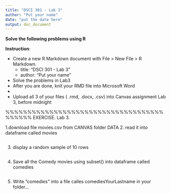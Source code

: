 ---
title: "DSCI 301 - Lab 3"
author: "Put your name"
date: "put the date here"
output: doc_document
---

**Solve the following problems using R**

**Instruction**: 

* Create a new R Markdown document with File > New File > R Markdown. 
    * title: "DSCI 301 - Lab 3"
    * author: "Put your name"
*   Solve the problems in Lab3
*  After you are done, knit your RMD file into Microsoft Word
*   
*  Upload all 3 of your files ( .rmd,  .docx,  .csv) 
into Canvas assignment Lab 3, before midnight


%%%%%%%%%%%%%%%%%%%%%%%%%%%%%%%%%%%%%%%%%%
EXERCISE.   Lab 3.

1.download file movies.csv  from CANVAS folder DATA
2. read it into dataframe called   movies
```{r}

```

3.  display a random sample of 10 rows
```{r}

```
4.  Save all the Comedy movies using subset() into dataframe called comedies
```{r}

```
5.  Write "comedies" into a file calles comediesYourLastname in your folder...
```{r}

```

